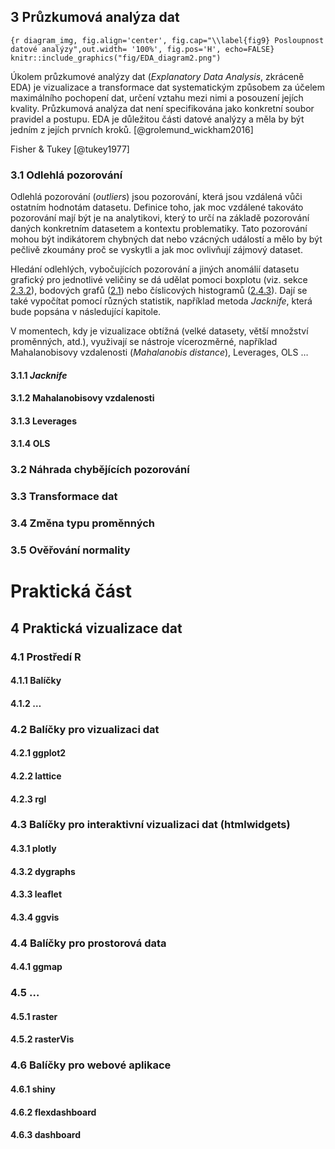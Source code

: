 ## 3 Průzkumová analýza dat

\qquad 

```{r diagram_img, fig.align='center', fig.cap="\\label{fig9} Posloupnost datové analýzy",out.width= '100%', fig.pos='H', echo=FALSE}
knitr::include_graphics("fig/EDA_diagram2.png")
```

\qquad Úkolem průzkumové analýzy dat (*Explanatory Data Analysis*, zkráceně EDA) je vizualizace a transformace dat systematickým způsobem za účelem maximálního pochopení dat, určení vztahu mezi nimi a posouzení jejích kvality. Průzkumová analýza dat není specifikována jako konkretní soubor pravidel a postupu. EDA je důležitou části datové analýzy a měla by být jedním z jejích prvních kroků. [@grolemund_wickham2016]

Fisher & Tukey [@tukey1977]

### 3.1 Odlehlá pozorování

\qquad Odlehlá pozorování (*outliers*) jsou pozorování, která jsou vzdálená vůči ostatním hodnotám datasetu. Definice toho, jak moc vzdálené takováto pozorování mají být je na analytikovi, který to určí na základě pozorování daných konkretním datasetem a kontextu problematiky. Tato pozorování mohou být indikátorem chybných dat nebo vzácných událostí a mělo by být pečlivě zkoumány proč se vyskytli a jak moc ovlivňují zájmový dataset.

\qquad Hledání odlehlých, vybočujících pozorování a jiných anomálií datasetu grafický pro jednotlivé veličiny se dá udělat pomoci boxplotu (viz. sekce [2.3.2](#boxplot)), bodových grafů ([2.1](#scatterplot)) nebo číslicových histogramů ([2.4.3](#stem-and-leaf)). Dají se také vypočítat pomocí různých statistik, například metoda *Jacknife*, která bude popsána v následující kapitole.

\qquad V momentech, kdy je vizualizace obtížná (velké datasety, větší množství proměnných, atd.), využivají se nástroje vícerozměrné, například Mahalanobisovy vzdalenosti (*Mahalanobis distance*), Leverages, OLS $\dots$

#### 3.1.1 *Jacknife*

#### 3.1.2 Mahalanobisovy vzdalenosti

#### 3.1.3 Leverages

#### 3.1.4 OLS

### 3.2 Náhrada chybějících pozorování

### 3.3 Transformace dat

### 3.4 Změna typu proměnných

### 3.5 Ověřování normality

# Praktická část {-}

## 4 Praktická vizualizace dat

### 4.1 Prostředí R

#### 4.1.1 Balíčky

#### 4.1.2 ...

### 4.2 Balíčky pro vizualizaci dat

#### 4.2.1 ggplot2

#### 4.2.2 lattice

#### 4.2.3 rgl

### 4.3 Balíčky pro interaktivní vizualizaci dat (htmlwidgets)

#### 4.3.1 plotly

#### 4.3.2 dygraphs

#### 4.3.3 leaflet

#### 4.3.4 ggvis

### 4.4 Balíčky pro prostorová data

#### 4.4.1 ggmap

### 4.5 ...

#### 4.5.1 raster

#### 4.5.2 rasterVis

### 4.6 Balíčky pro webové aplikace

#### 4.6.1 shiny

#### 4.6.2 flexdashboard

#### 4.6.3 dashboard

